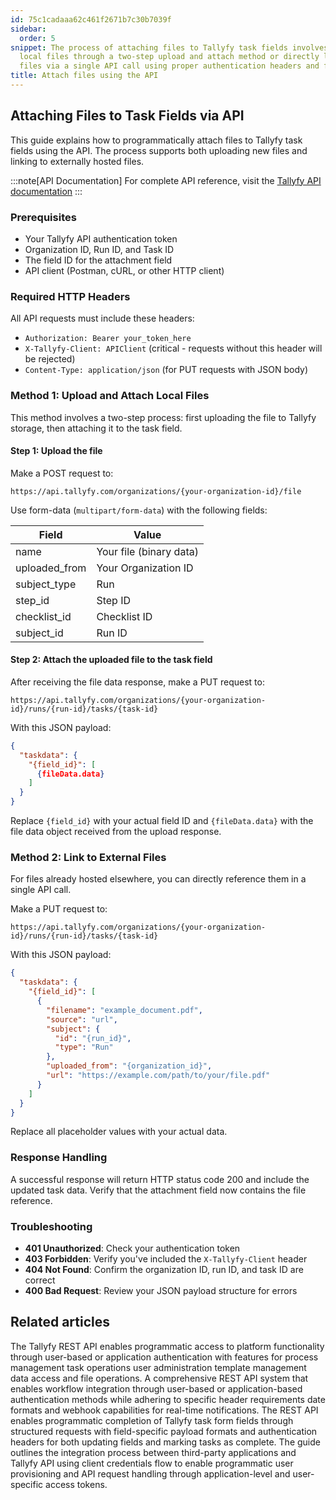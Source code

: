 ```yaml
---
id: 75c1cadaaa62c461f2671b7c30b7039f
sidebar:
  order: 5
snippet: The process of attaching files to Tallyfy task fields involves either uploading
  local files through a two-step upload and attach method or directly linking external
  files via a single API call using proper authentication headers and field IDs.
title: Attach files using the API
---
```


## Attaching Files to Task Fields via API

This guide explains how to programmatically attach files to Tallyfy task fields using the API. The process supports both uploading new files and linking to externally hosted files.

:::note[API Documentation]
For complete API reference, visit the [Tallyfy API documentation](https://go.tallyfy.com/api/)
:::

### Prerequisites

- Your Tallyfy API authentication token
- Organization ID, Run ID, and Task ID
- The field ID for the attachment field
- API client (Postman, cURL, or other HTTP client)

### Required HTTP Headers

All API requests must include these headers:

- `Authorization: Bearer your_token_here`
- `X-Tallyfy-Client: APIClient` (critical - requests without this header will be rejected)
- `Content-Type: application/json` (for PUT requests with JSON body)

### Method 1: Upload and Attach Local Files

This method involves a two-step process: first uploading the file to Tallyfy storage, then attaching it to the task field.

#### Step 1: Upload the file

Make a POST request to:
```
https://api.tallyfy.com/organizations/{your-organization-id}/file
```

Use form-data (`multipart/form-data`) with the following fields:

| Field | Value |
|-------|-------|
| name | Your file (binary data) |
| uploaded_from | Your Organization ID |
| subject_type | Run |
| step_id | Step ID |
| checklist_id | Checklist ID |
| subject_id | Run ID |

#### Step 2: Attach the uploaded file to the task field

After receiving the file data response, make a PUT request to:
```
https://api.tallyfy.com/organizations/{your-organization-id}/runs/{run-id}/tasks/{task-id}
```

With this JSON payload:
```json
{
  "taskdata": {
    "{field_id}": [
      {fileData.data}
    ]
  }
}
```

Replace `{field_id}` with your actual field ID and `{fileData.data}` with the file data object received from the upload response.

### Method 2: Link to External Files

For files already hosted elsewhere, you can directly reference them in a single API call.

Make a PUT request to:
```
https://api.tallyfy.com/organizations/{your-organization-id}/runs/{run-id}/tasks/{task-id}
```

With this JSON payload:
```json
{
  "taskdata": {
    "{field_id}": [
      {
        "filename": "example_document.pdf",
        "source": "url",
        "subject": {
          "id": "{run_id}",
          "type": "Run"
        },
        "uploaded_from": "{organization_id}",
        "url": "https://example.com/path/to/your/file.pdf"
      }
    ]
  }
}
```

Replace all placeholder values with your actual data.

### Response Handling

A successful response will return HTTP status code 200 and include the updated task data. Verify that the attachment field now contains the file reference.

### Troubleshooting

- **401 Unauthorized**: Check your authentication token
- **403 Forbidden**: Verify you've included the `X-Tallyfy-Client` header
- **404 Not Found**: Confirm the organization ID, run ID, and task ID are correct
- **400 Bad Request**: Review your JSON payload structure for errors


## Related articles
<CardGrid>
<LinkTitleCard header="<b>Integrations > Open API</b>" href="/products/pro/integrations/open-api/" > The Tallyfy REST API enables programmatic access to platform functionality through user-based or application authentication with features for process management task operations user administration template management data access and file operations. </LinkTitleCard>
<LinkTitleCard header="<b>Open Api > Integrate with Tallyfy using API</b>" href="/products/pro/integrations/open-api/how-to-integrate-with-tallyfy-using-api/" > A comprehensive REST API system that enables workflow integration through user-based or application-based authentication methods while adhering to specific header requirements date formats and webhook capabilities for real-time notifications. </LinkTitleCard>
<LinkTitleCard header="<b>Open Api > Complete form fields in a task</b>" href="/products/pro/integrations/open-api/how-do-i-complete-form-fields-in-a-process-task/" > The REST API enables programmatic completion of Tallyfy task form fields through structured requests with field-specific payload formats and authentication headers for both updating fields and marking tasks as complete. </LinkTitleCard>
<LinkTitleCard header="<b>Open Api > API usage as a third-party application instead of a user</b>" href="/products/pro/integrations/open-api/access-api-as-a-third-party-application-instead-of-a-user/" > The guide outlines the integration process between third-party applications and Tallyfy API using client credentials flow to enable programmatic user provisioning and API request handling through application-level and user-specific access tokens. </LinkTitleCard>
</CardGrid>